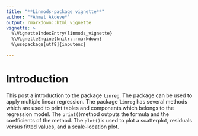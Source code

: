 ```yaml
---
title: "**Linmods-package vignette**"
author: "*Ahmet Akdeve*"
output: rmarkdown::html_vignette
vignette: >
  %\VignetteIndexEntry(linmods_vignette}
  %\VignetteEngine{knitr::rmarkdown}
  %\usepackage[utf8]{inputenc}
    
---
```


# Introduction

This post a introduction to the package `linreg`. The package can be used to apply multiple linear regression.
The package `linreg` has several methods which are used to print tables and components which belongs to the regression model. The `print()`method outputs the formula and the coefficients of the method.
The `plot()`is used to plot a scatterplot, residuals versus fitted values, and a scale-location plot.


